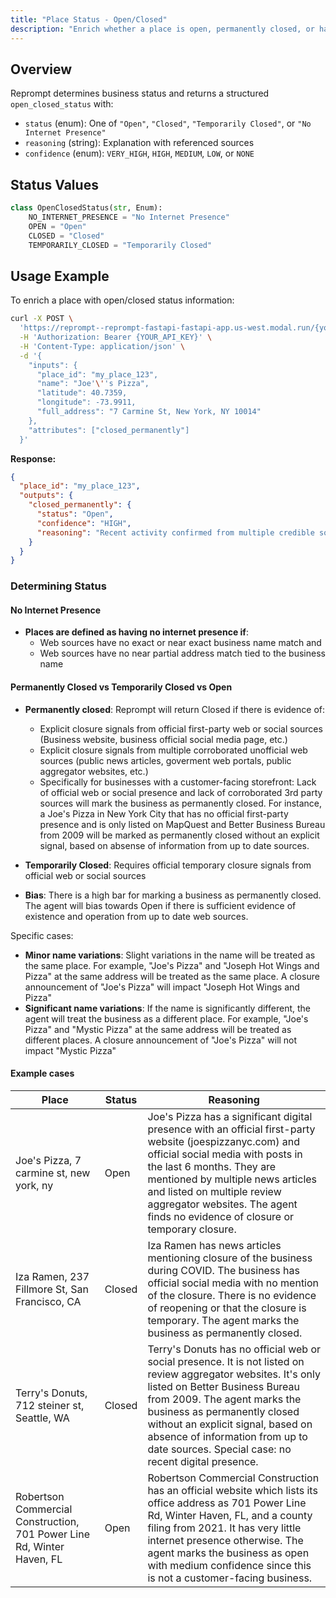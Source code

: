 ```yaml
---
title: "Place Status - Open/Closed"
description: "Enrich whether a place is open, permanently closed, or has no discernible internet presence."
---
```


## Overview

Reprompt determines business status and returns a structured `open_closed_status` with:

- `status` (enum): One of `"Open"`, `"Closed"`, `"Temporarily Closed"`, or `"No Internet Presence"`
- `reasoning` (string): Explanation with referenced sources
- `confidence` (enum): `VERY_HIGH`, `HIGH`, `MEDIUM`, `LOW`, or `NONE`

## Status Values

```python
class OpenClosedStatus(str, Enum):
    NO_INTERNET_PRESENCE = "No Internet Presence"
    OPEN = "Open"
    CLOSED = "Closed"
    TEMPORARILY_CLOSED = "Temporarily Closed"
```

## Usage Example

To enrich a place with open/closed status information:

```bash cURL
curl -X POST \
  'https://reprompt--reprompt-fastapi-fastapi-app.us-west.modal.run/{your_org_slug}/place_enrichment/enrich' \
  -H 'Authorization: Bearer {YOUR_API_KEY}' \
  -H 'Content-Type: application/json' \
  -d '{
    "inputs": {
      "place_id": "my_place_123",
      "name": "Joe'\''s Pizza",
      "latitude": 40.7359,
      "longitude": -73.9911,
      "full_address": "7 Carmine St, New York, NY 10014"
    },
    "attributes": ["closed_permanently"]
  }'
```

**Response:**
```json
{
  "place_id": "my_place_123",
  "outputs": {
    "closed_permanently": {
      "status": "Open",
      "confidence": "HIGH",
      "reasoning": "Recent activity confirmed from multiple credible sources; business appears to be operating normally."
    }
  }
}
```

### Determining Status

#### No Internet Presence
- **Places are defined as having no internet presence if**:
  - Web sources have no exact or near exact business name match and
  - Web sources have no near partial address match tied to the business name

#### Permanently Closed vs Temporarily Closed vs Open

- **Permanently closed**: Reprompt will return Closed if there is evidence of:
  - Explicit closure signals from official first-party web or social sources (Business website, business official social media page, etc.)
  - Explicit closure signals from multiple corroborated unofficial web sources (public news articles, goverment web portals, public aggregator websites, etc.)
  - Specifically for businesses with a customer-facing storefront: Lack of official web or social presence and lack of corroborated 3rd party sources will mark the business as permanently closed. For instance, a Joe's Pizza in New York City that has no official first-party presence and is only listed on MapQuest and Better Business Bureau from 2009 will be marked as permanently closed without an explicit signal, based on absense of information from up to date sources.

- **Temporarily Closed**: Requires official temporary closure signals from official web or social sources

- **Bias**: There is a high bar for marking a business as permanently closed. The agent will bias towards Open if there is sufficient evidence of existence and operation from up to date web sources.

Specific cases:
  - **Minor name variations**: Slight variations in the name will be treated as the same place. For example, "Joe's Pizza" and "Joseph Hot Wings and Pizza" at the same address will be treated as the same place. A closure announcement of "Joe's Pizza" will impact "Joseph Hot Wings and Pizza"
  - **Significant name variations**: If the name is significantly different, the agent will treat the business as a different place. For example, "Joe's Pizza" and "Mystic Pizza" at the same address will be treated as different places. A closure announcement of "Joe's Pizza" will not impact "Mystic Pizza"

#### Example cases


| Place                                    | Status  | Reasoning                                                                                                                                                                                                                                                                                                                               |
| ----------------------------------------- | ------- | ---------------------------------------------------------------------------------------------------------------------------------------------------------------------------------------------------------------------------------------------------------------------------------------------------------------------------------------- |
| Joe's Pizza, 7 carmine st, new york, ny  | Open    | Joe's Pizza has a significant digital presence with an official first-party website (joespizzanyc.com) and official social media with posts in the last 6 months. They are mentioned by multiple news articles and listed on multiple review aggregator websites. The agent finds no evidence of closure or temporary closure.                |
| Iza Ramen, 237 Fillmore St, San Francisco, CA | Closed  | Iza Ramen has news articles mentioning closure of the business during COVID. The business has official social media with no mention of the closure. There is no evidence of reopening or that the closure is temporary. The agent marks the business as permanently closed.                                                               |
| Terry's Donuts, 712 steiner st, Seattle, WA   | Closed  | Terry's Donuts has no official web or social presence. It is not listed on review aggregator websites. It's only listed on Better Business Bureau from 2009. The agent marks the business as permanently closed without an explicit signal, based on absence of information from up to date sources. Special case: no recent digital presence. |
| Robertson Commercial Construction, 701 Power Line Rd, Winter Haven, FL | Open | Robertson Commercial Construction has an official website which lists its office address as 701 Power Line Rd, Winter Haven, FL, and a county filing from 2021. It has very little internet presence otherwise. The agent marks the business as open with medium confidence since this is not a customer-facing business.                        |